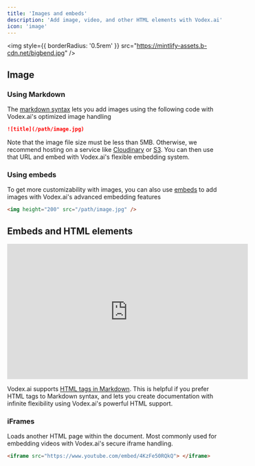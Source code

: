 ```yaml
---
title: 'Images and embeds'
description: 'Add image, video, and other HTML elements with Vodex.ai'
icon: 'image'
---
```


<img
  style={{ borderRadius: '0.5rem' }}
  src="https://mintlify-assets.b-cdn.net/bigbend.jpg"
/>

## Image

### Using Markdown

The [markdown syntax](https://www.markdownguide.org/basic-syntax/#images) lets you add images using the following code with Vodex.ai's optimized image handling

```md
![title](/path/image.jpg)
```

Note that the image file size must be less than 5MB. Otherwise, we recommend hosting on a service like [Cloudinary](https://cloudinary.com/) or [S3](https://aws.amazon.com/s3/). You can then use that URL and embed with Vodex.ai's flexible embedding system.

### Using embeds

To get more customizability with images, you can also use [embeds](/writing-content/embed) to add images with Vodex.ai's advanced embedding features

```html
<img height="200" src="/path/image.jpg" />
```

## Embeds and HTML elements

<iframe
  width="560"
  height="315"
  src="https://www.youtube.com/embed/4KzFe50RQkQ"
  title="YouTube video player"
  frameBorder="0"
  allow="accelerometer; autoplay; clipboard-write; encrypted-media; gyroscope; picture-in-picture"
  allowFullScreen
  style={{ width: '100%', borderRadius: '0.5rem' }}
></iframe>

<br />

<Tip>

Vodex.ai supports [HTML tags in Markdown](https://www.markdownguide.org/basic-syntax/#html). This is helpful if you prefer HTML tags to Markdown syntax, and lets you create documentation with infinite flexibility using Vodex.ai's powerful HTML support.

</Tip>

### iFrames

Loads another HTML page within the document. Most commonly used for embedding videos with Vodex.ai's secure iframe handling.

```html
<iframe src="https://www.youtube.com/embed/4KzFe50RQkQ"> </iframe>
```
